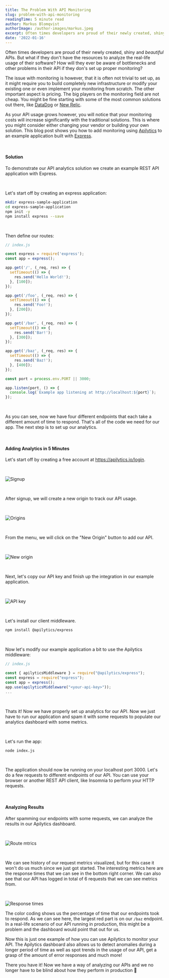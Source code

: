 ```yaml
---
title: The Problem With API Monitoring
slug: problem-with-api-monitoring
readingTime: 5 minute read
author: Markus Blomqvist
authorImage: /author-images/markus.jpeg
excerpt: Often times developers are proud of their newly created, shiny and beautiful APIs. But what if they don't have the time to analyze the real-life usage of their software?
date: '2022-01-16'
---
```


Often times developers are proud of their newly created, shiny and _beautiful_ APIs.
But what if they don't have the resources to analyze the real-life usage of their software?
How will they ever be aware of bottlenecks and other problems in their API
if they don's set up proper monitoring?

The issue with monitoring is however, that it is often not trivial to set up,
as it might require you to build completely new infrastructure or modify your existing one or even implement your monitoring from scratch.
The other important aspect is pricing. The big players on the monitoring field are not cheap.
You might be fine starting with some of the most common solutions out there, like [DataDog](https://www.datadoghq.com/)
or [New Relic](https://newrelic.com).

As your API usage grows however, you will notice that your monitoring costs will increase significantly with the traditional solutions.
This is where you might consider either changing your vendor or building your own solution. This blog post
shows you how to add monitoring using [Apilytics](/) to an example application built with [Express](https://expressjs.com/).

<br />

#### Solution

To demonstrate our API analytics solution we create an example REST API application with Express.

<br />

Let's start off by creating an express application:

```sh
mkdir express-sample-application
cd express-sample-application
npm init -y
npm install express --save
```

<br />

Then define our routes:

```javascript
// index.js

const express = require('express');
const app = express();

app.get('/', (_req, res) => {
  setTimeout(() => {
    res.send('Hello World!');
  }, [100]);
});

app.get('/foo', (_req, res) => {
  setTimeout(() => {
    res.send('Foo!');
  }, [200]);
});

app.get('/bar', (_req, res) => {
  setTimeout(() => {
    res.send('Bar!');
  }, [300]);
});

app.get('/baz', (_req, res) => {
  setTimeout(() => {
    res.send('Baz!');
  }, [400]);
});

const port = process.env.PORT || 3000;

app.listen(port, () => {
  console.log(`Example app listening at http://localhost:${port}`);
});
```

<br />

As you can see, now we have four different endpoints that each take a different amount of time to respond.
That's all of the code we need for our app. The next step is to set up our analytics.

<br />

#### Adding Analytics in 5 Minutes

Let's start off by creating a free account at <ExternalLink href="/login">https://apilytics.io/login</ExternalLink>.

<br />

![Signup](/mock-ups/signup.png)

<br />

After signup, we will create a new origin to track our API usage.

<br />

![Origins](/mock-ups/origins.png)

<br />

From the menu, we will click on the "New Origin" button to add our API.

<br />

![New origin](/mock-ups/new-origin.png)

<br />

Next, let's copy our API key and finish up the integration in our example application.

<br />

![API key](/mock-ups/api-key.png)

<br />

Let's install our client middleware.

```sh
npm install @apilytics/express
```

<br />

Now let's modify our example application a bit to use the Apilytics middleware:

```javascript
// index.js

const { apilyticsMiddleware } = require("@apilytics/express");
const express = require("express");
const app = express();
app.use(apilyticsMiddleware("<your-api-key>"));
...
```

<br />

Thats it! Now we have properly set up analytics for our API.
Now we just have to run our application and spam it with some requests to populate our analytics dashboard with some metrics.

<br />

Let's run the app:

```sh
node index.js
```

<br />

The application should now be running on your localhost port 3000.
Let's do a few requests to different endpoints of our API. You can use your browser or another REST API client,
like <ExternalLink href="https://insomnia.rest">Insomnia</ExternalLink> to perform your HTTP requests.

<br />

#### Analyzing Results

After spamming our endpoints with some requests, we can analyze the results in our Apilytics dashboard.

<br />

![Route mtrics](/blog-images/problem-with-api-monitoring/full-dashboard.png)

<br />

We can see history of our request metrics visualized, but for this case it won't do us much since we just got started.
The interesting metrics here are the response times that we can see in the bottom right corner.
We can also see that our API has logged in total of 6 requests that we can see metrics from.

<br />

![Response times](/blog-images/problem-with-api-monitoring/response-times.png)

The color coding shows us the percentage of time that our endpoints took to respond.
As we can see here, the largest red part is on our `/baz` endpoint.
In a real-life scenario of our API running in production, this might be a problem and the dashboard would point that out for us.

Now this is just one example of how you can use Apilytics to monitor your API.
The Apilytics dashboard also allows us to detect anomalies during a longer period of time as well as spot trends in the usage of our API,
get a grasp of the amount of error responses and much more!

There you have it! Now we have a way of analyzing our APIs and we no longer have to be blind about how they perform in production 💪
